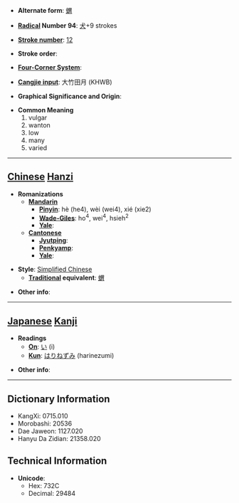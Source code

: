* '''Alternate form''': [[蝟]]

* '''[[Wiktionary:Chinese radical index| Radical]] Number 94''': [[Wiktionary:Chinese radical index 犬|犬]]+9 strokes

* '''[[Wiktionary:Chinese total strokes index|Stroke number]]''': [[Wiktionary:Chinese total strokes index 12|12]]

* '''Stroke order''': 

* '''[[Wiktionary:Chinese four corner index|Four-Corner System]]''': 

* '''[[Wiktionary:Chinese Cangjie index|Cangjie input]]''': 大竹田月 (KHWB)

* '''Graphical Significance and Origin''': 

* '''Common Meaning'''
*#vulgar
*# wanton
*# low
*# many
*# varied


----

== [[Chinese]] [[Hanzi]] ==

* '''Romanizations'''
** '''[[Mandarin]]'''
*** '''[[Pinyin]]''': hè (he4), wèi (wei4), xié (xie2)
*** '''[[Wade-Giles]]''': ho<sup>4</sup>, wei<sup>4</sup>, hsieh<sup>2</sup>
*** '''[[Yale]]''': 
** '''[[Cantonese]]'''
*** '''[[Jyutping]]''':
*** '''[[Penkyamp]]''': 
*** '''[[Yale]]''': 

* '''Style''': [[Simplified Chinese]] 
** '''[[Traditional Chinese|Traditional]] equivalent''': [[蝟]]

* '''Other info''': 

----

== [[Japanese]] [[Kanji]] ==

* '''Readings'''
** '''[[On]]''': [[い]] (i)
** '''[[Kun]]''': [[はりねずみ]] (harinezumi)

* '''Other info''':  

----

== Dictionary Information ==

* KangXi: 0715.010
* Morobashi: 20536
* Dae Jaweon: 1127.020
* Hanyu Da Zidian: 21358.020

== Technical Information ==

* '''Unicode''':
** Hex: 732C
** Decimal: 29484
